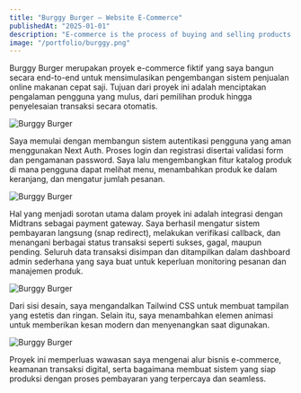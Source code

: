 ```yaml
---
title: "Burggy Burger – Website E-Commerce"
publishedAt: "2025-01-01"
description: "E-commerce is the process of buying and selling products or services through online platforms. It enables businesses to reach a global audience and allows consumers to shop conveniently from anywhere."
image: "/portfolio/burggy.png"
---
```


Burggy Burger merupakan proyek e-commerce fiktif yang saya bangun secara end-to-end untuk mensimulasikan pengembangan sistem penjualan online makanan cepat saji. Tujuan dari proyek ini adalah menciptakan pengalaman pengguna yang mulus, dari pemilihan produk hingga penyelesaian transaksi secara otomatis.

![Burggy Burger](/portfolio/burggy.png "Burggy Burger")

Saya memulai dengan membangun sistem autentikasi pengguna yang aman menggunakan Next Auth. Proses login dan registrasi disertai validasi form dan pengamanan password. Saya lalu mengembangkan fitur katalog produk di mana pengguna dapat melihat menu, menambahkan produk ke dalam keranjang, dan mengatur jumlah pesanan.

![Burggy Burger](/portfolio/login.png "Login Section")

Hal yang menjadi sorotan utama dalam proyek ini adalah integrasi dengan Midtrans sebagai payment gateway. Saya berhasil mengatur sistem pembayaran langsung (snap redirect), melakukan verifikasi callback, dan menangani berbagai status transaksi seperti sukses, gagal, maupun pending. Seluruh data transaksi disimpan dan ditampilkan dalam dashboard admin sederhana yang saya buat untuk keperluan monitoring pesanan dan manajemen produk.

![Burggy Burger](/portfolio/register.png "Register Section")

Dari sisi desain, saya mengandalkan Tailwind CSS untuk membuat tampilan yang estetis dan ringan. Selain itu, saya menambahkan elemen animasi untuk memberikan kesan modern dan menyenangkan saat digunakan.

![Burggy Burger](/portfolio/cart.png "Cart Section")

Proyek ini memperluas wawasan saya mengenai alur bisnis e-commerce, keamanan transaksi digital, serta bagaimana membuat sistem yang siap produksi dengan proses pembayaran yang terpercaya dan seamless.
